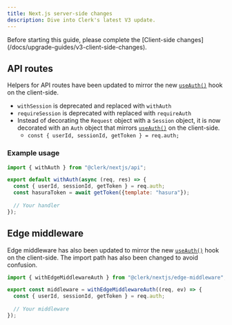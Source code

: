 ```yaml
---
title: Next.js server-side changes
description: Dive into Clerk's latest V3 update.
---
```


<Callout type="info">
  Before starting this guide, please complete the [Client-side changes](/docs/upgrade-guides/v3-client-side-changes).
</Callout>

## API routes

Helpers for API routes have been updated to mirror the new [`useAuth()`][use-auth] hook on the client-side.

- `withSession` is deprecated and replaced with `withAuth`
- `requireSession` is deprecated with replaced with `requireAuth`
- Instead of decorating the `Request` object with a `Session` object, it is now decorated with an `Auth` object that mirrors [`useAuth()`][use-auth] on the client-side.
  - `const { userId, sessionId, getToken } = req.auth;`

### Example usage

```jsx
import { withAuth } from "@clerk/nextjs/api";

export default withAuth(async (req, res) => {
  const { userId, sessionId, getToken } = req.auth;
  const hasuraToken = await getToken({template: "hasura"});
  
  // Your handler
});
```

## Edge middleware

Edge middleware has also been updated to mirror the new [`useAuth()`][use-auth] hook on the client-side. The import path has also been changed to avoid confusion.

```jsx
import { withEdgeMiddlewareAuth } from "@clerk/nextjs/edge-middleware";

export const middleware = withEdgeMiddlewareAuth((req, ev) => {
  const { userId, sessionId, getToken } = req.auth;
  
  // Your middleware
});
```

[use-auth]: /docs/references/react/use-auth